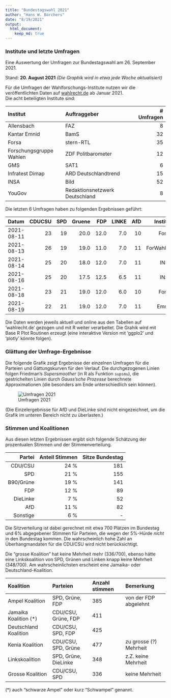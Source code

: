 ```yaml
---
title: "Bundestagswahl 2021"
author: "Hans W. Borchers"
date: "8/19/2021"
output:
  html_document:
    keep_md: true
---
```


### Institute und letzte Umfragen

Eine Auswertung der Umfragen zur Bundestagswahl am 26. September 2021.

Stand: **20. August 2021**
*(Die Graphik wird in etwa jede Woche aktualisiert)*

Für die Umfragen der Wahlforschungs-Institute nutzen wir die veröffentlichten Daten auf [wahlrecht.de](www.wahlrecht.de) ab Januar 2021.\
Die acht beteiligten Institute sind:

| Institut                 | Auftraggeber                    | # Umfragen |
|:-------------------------|:--------------------------------|-----------:|
| Allensbach               | FAZ                             |          8 |
| Kantar Emnid             | BamS                            |         32 |
| Forsa                    | stern-RTL                       |         35 |
| Forschungsgruppe Wahlen  | ZDF Politbarometer              |         12 |
| GMS                      | SAT1                            |          6 |
| Infratest Dimap          | ARD Deutschlandtrend            |         15 |
| INSA                     | Bild                            |         52 |
| YouGov                   | Redaktionsnetzwerk Deutschland  |          8 |

Die letzten 6 Umfragen haben zu folgenden Ergebnissen geführt:

|      Datum | CDUCSU | SPD | Gruene |  FDP | LINKE | AfD |  Institut |
|:-----------|-------:|----:|-------:|-----:|------:|----:|----------:|
| 2021-08-11 |     23 | 19  |   20.0 | 12.0 |   7.0 |  10 |     Forsa |
| 2021-08-13 |     26 | 19  |   19.0 | 11.0 |   7.0 |  11 | ForWahlen |
| 2021-08-14 |     25 | 20  |   18.0 | 12.0 |   7.0 |  11 |      INSA |
| 2021-08-16 |     25 | 20  |   17.5 | 12.5 |   6.5 |  11 |      INSA |
| 2021-08-18 |     23 | 21  |   19.0 | 12.0 |   6.0 |  10 |     Forsa |
| 2021-08-19 |     22 | 21  |   19.0 | 12.0 |   7.0 |  11 |     Emnid |

Die Daten werden jeweils aktuell und online aus den Tabellen auf 'wahlrecht.de' gezogen und mit R weiter verarbeitet. Die Grahik wird mit Base R Plot Routinen erzeugt (eine interaktive Version mit 'ggplo2' und 'plotly' könnte folgen).

### Glättung der Umfrage-Ergebnisse

Die folgende Grafik zeigt Ergebnisse der einzelnen Umfragen für die Parteien und Gättungskurven für den Verlauf. Die durchgezogenen Linien folgen Friedman's *Supersmoother* (in R als Funktion `supsmu`), die gestrichelten Linien durch *Gauss'sche Prozesse* berechnete Approximationen (die besonders am Ende unterschiedlich sein können).

![Umfragen 2021](U-19-08-2021.png)

(Die Einzelergebnisse für AfD und DieLinke sind nicht eingezeichnet, um die Grafik im unteren Bereich nicht zu überlasten.)


### Stimmen und Koalitionen

Aus diesen letzten Ergebnissen ergibt sich folgende Schätzung der prozentualen Stimmen und der Stimmenverteilung.

| Partei    | Anteil Stimmen | Sitze Bundestag|
|----------:|---------------:|---------------:|
| CDU/CSU   | 24 % | 181 |
| SPD       | 21 % | 155 |
| B90/Grüne | 19 % | 141 |
| FDP       | 12 % |  89 |
| DieLinke  |  7 % |  52 |
| AfD       | 11 % |  82 |
| Sonstige  |  6 % |   - |

Die Sitzverteilung ist dabei gerechnet mit etwa 700 Plätzen im Bundestag und 6% abgegebener Stimmen für Parteien, die wegen der 5%-Hürde *nicht* in den Bundestag kommen. Die wahrscheinlich hohe Zahl an Überhangmandaten für die CDU/CSU wird nicht berücksichtigt.

Die "grosse Koalition" hat keine Mehrheit mehr (336/700), ebenso hätte eine Linkskoalition von SPD, Grünen und Linken knapp keine Mehrheit (348/700). Am wahrscheinlichsten erscheint eine Jamaika- oder Deutschland-Koalition.

| Koalition | Parteien | Anzahl stimmen | Bemerkung |
|:----------|:---------|:---------------|:----------|
| Ampel Koalition | SPD, Grüne, FDP | 385 | von der FDP abgelehnt |
| Jamaika Koalition (*) | CDU/CSU, Grüne, FDP | 411 |  |
| Deutschland Koalition | CDU/CSU, SPD, FDP | 425 |  |
| Kenia Koalition | CDU/CSU, SPD, Grüne | 477 | zu grosse (?) Mehrheit |
| Linkskoalition | SPD, Grüne, DieLinke| 348 | z.Z. keine Mehrheit|
| Grosse Koalition | CDU/CSU, SPD | 336 | keine Mehrheit |

(*) auch "schwarze Ampel" oder kurz "Schwampel" genannt.
